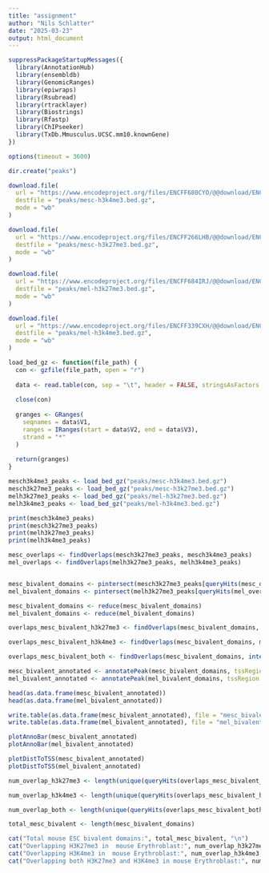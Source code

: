 ```yaml
---
title: "assignment"
author: "Nils Schlatter"
date: "2025-03-23"
output: html_document
---
```


```r
suppressPackageStartupMessages({
  library(AnnotationHub)
  library(ensembldb)
  library(GenomicRanges)
  library(epiwraps)
  library(Rsubread)
  library(rtracklayer)
  library(Biostrings)
  library(Rfastp)
  library(ChIPseeker)
  library(TxDb.Mmusculus.UCSC.mm10.knownGene)
})
```
```r
options(timeout = 3600)

dir.create("peaks")

download.file(
  url = "https://www.encodeproject.org/files/ENCFF680CYO/@@download/ENCFF680CYO.bed.gz",
  destfile = "peaks/mesc-h3k4me3.bed.gz",
  mode = "wb"
)

download.file(
  url = "https://www.encodeproject.org/files/ENCFF266LHB/@@download/ENCFF266LHB.bed.gz",
  destfile = "peaks/mesc-h3k27me3.bed.gz",
  mode = "wb"
)

download.file(
  url = "https://www.encodeproject.org/files/ENCFF684IRJ/@@download/ENCFF684IRJ.bed.gz",
  destfile = "peaks/mel-h3k27me3.bed.gz",
  mode = "wb"
)

download.file(
  url = "https://www.encodeproject.org/files/ENCFF339CXH/@@download/ENCFF339CXH.bed.gz",
  destfile = "peaks/mel-h3k4me3.bed.gz",
  mode = "wb"
)

```

```r
load_bed_gz <- function(file_path) {
  con <- gzfile(file_path, open = "r")
  
  data <- read.table(con, sep = "\t", header = FALSE, stringsAsFactors = FALSE)
  
  close(con)
  
  granges <- GRanges(
    seqnames = data$V1,
    ranges = IRanges(start = data$V2, end = data$V3),
    strand = "*"
  )
  
  return(granges)
}

mesch3k4me3_peaks <- load_bed_gz("peaks/mesc-h3k4me3.bed.gz")
mesch3k27me3_peaks <- load_bed_gz("peaks/mesc-h3k27me3.bed.gz")
melh3k27me3_peaks <- load_bed_gz("peaks/mel-h3k27me3.bed.gz")
melh3k4me3_peaks <- load_bed_gz("peaks/mel-h3k4me3.bed.gz")

print(mesch3k4me3_peaks)
print(mesch3k27me3_peaks)
print(melh3k27me3_peaks)
print(melh3k4me3_peaks)
```


```r
mesc_overlaps <- findOverlaps(mesch3k27me3_peaks, mesch3k4me3_peaks)
mel_overlaps <- findOverlaps(melh3k27me3_peaks, melh3k4me3_peaks)


mesc_bivalent_domains <- pintersect(mesch3k27me3_peaks[queryHits(mesc_overlaps)], mesch3k4me3_peaks[subjectHits(mesc_overlaps)])
mel_bivalent_domains <- pintersect(melh3k27me3_peaks[queryHits(mel_overlaps)], melh3k4me3_peaks[subjectHits(mel_overlaps)])

mesc_bivalent_domains <- reduce(mesc_bivalent_domains)
mel_bivalent_domains <- reduce(mel_bivalent_domains)

overlaps_mesc_bivalent_h3k27me3 <- findOverlaps(mesc_bivalent_domains, melh3k27me3_peaks)

overlaps_mesc_bivalent_h3k4me3 <- findOverlaps(mesc_bivalent_domains, melh3k4me3_peaks)

overlaps_mesc_bivalent_both <- findOverlaps(mesc_bivalent_domains, intersect(melh3k27me3_peaks, melh3k4me3_peaks))
```


```r
mesc_bivalent_annotated <- annotatePeak(mesc_bivalent_domains, tssRegion = c(-3000, 3000), TxDb = TxDb.Mmusculus.UCSC.mm10.knownGene)
mel_bivalent_annotated <- annotatePeak(mel_bivalent_domains, tssRegion = c(-3000, 3000), TxDb = TxDb.Mmusculus.UCSC.mm10.knownGene)

head(as.data.frame(mesc_bivalent_annotated))
head(as.data.frame(mel_bivalent_annotated))

write.table(as.data.frame(mesc_bivalent_annotated), file = "mesc_bivalent_annotated.txt", sep = "\t", quote = FALSE, row.names = FALSE)
write.table(as.data.frame(mel_bivalent_annotated), file = "mel_bivalent_annotated.txt", sep = "\t", quote = FALSE, row.names = FALSE)
```
```r
plotAnnoBar(mesc_bivalent_annotated)
plotAnnoBar(mel_bivalent_annotated)

plotDistToTSS(mesc_bivalent_annotated)
plotDistToTSS(mel_bivalent_annotated)
```

```r
num_overlap_h3k27me3 <- length(unique(queryHits(overlaps_mesc_bivalent_h3k27me3)))

num_overlap_h3k4me3 <- length(unique(queryHits(overlaps_mesc_bivalent_h3k4me3)))

num_overlap_both <- length(unique(queryHits(overlaps_mesc_bivalent_both)))

total_mesc_bivalent <- length(mesc_bivalent_domains)

cat("Total mouse ESC bivalent domains:", total_mesc_bivalent, "\n")
cat("Overlapping H3K27me3 in  mouse Erythroblast:", num_overlap_h3k27me3, "\n")
cat("Overlapping H3K4me3 in  mouse Erythroblast:", num_overlap_h3k4me3, "\n")
cat("Overlapping both H3K27me3 and H3K4me3 in mouse Erythroblast:", num_overlap_both, "\n")
```